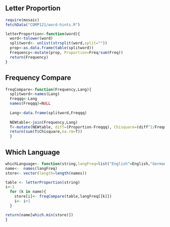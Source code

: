 ## Letter Proportion
```r
require(mosaic)
fetchData("COMP121/word-hints.R")

letterProportion<-function(word){
  word<-tolower(word)
  splitword<- unlist(strsplit(word,split=""))
  prop<-as.data.frame(table(splitword))
  Frequency<-mutate(prop, Proportion=Freq/sum(Freq))
  return(Frequency)
}
```

## Frequency Compare
```r
freqCompare<-function(Frequency,Lang){
  splitword<-names(Lang)
  Freqqq<-Lang
  names(Freqqq)=NULL
  
  Lang<-data.frame(splitword,Freqqq)
  
  NEWtable<-join(Frequency,Lang)
  T<-mutate(NEWtable, diff=(Proportion-Freqqq), Chisquare=(diff^2/Freqqq))
  return(sum(T$Chisquare,na.rm=T))
  }
```

## Which Language
```r
whichLanguage<- function(string,langFreq=list("English"=English,"German"=German,"Finnish"=Finnish,"French"=French,"Italian"=Italian,"Spanish"=Spanish)){
name<-  names(langFreq)
store<- vector(length=length(names))

table <- letterProportion(string)
i<-1
  for (k in name){
    store[i]<- freqCompare(table,langFreq[[k]])
    i<- i+1
  }

return(name[which.min(store)])
}
```